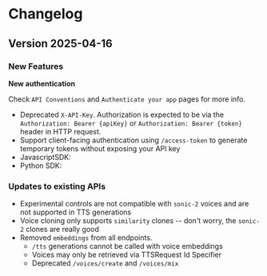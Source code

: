 # Changelog

## Version 2025-04-16

### New Features

**New authentication**

Check `API Conventions` and `Authenticate your app` pages for more info.

- Deprecated `X-API-Key`. Authorization is expected to be via the `Authorization: Bearer {apiKey}` or `Authorization: Bearer {token}` header in HTTP request.
- Support client-facing authentication using `/access-token` to generate temporary tokens without exposing your API key
- JavascriptSDK:
- Python SDK:

### Updates to existing APIs

- Experimental controls are not compatible with `sonic-2` voices and are not supported in TTS generations
- Voice cloning only supports `similarity` clones -- don't worry, the `sonic-2` clones are really good
- Removed `embeddings` from all endpoints.
  - `/tts` generations cannot be called with voice embeddings
  - Voices may only be retrieved via TTSRequest Id Specifier
  - Deprecated `/voices/create` and `/voices/mix`

